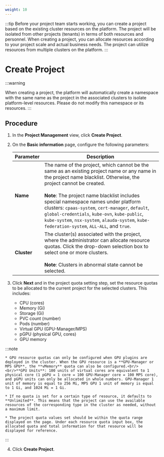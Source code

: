 ```yaml
---
weight: 10
---
```


:::tip
Before your project team starts working, you can create a project based on the existing cluster resources on the platform. The project will be isolated from other projects (tenants) in terms of both resources and personnel. When creating a project, you can allocate resources according to your project scale and actual business needs. The project can utilize resources from multiple clusters on the platform.
:::

# Create Project

:::warning

When creating a project, the platform will automatically create a namespace with the same name as the project in the associated clusters to isolate platform-level resources. Please do not modify this namespace or its resources.
:::


## Procedure

1. In the **Project Management** view, click **Create Project**.

2. On the **Basic information** page, configure the following parameters:

    | Parameter | Description |
    |-----------|-------------|
    | **Name** | The name of the project, which cannot be the same as an existing project name or any name in the project name blacklist. Otherwise, the project cannot be created.<br/><br/>**Note**: The project name blacklist includes special namespace names under platform clusters: `cpaas-system`, `cert-manager`, `default`, `global-credentials`, `kube-ovn`, `kube-public`, `kube-system`, `nsx-system`, `alauda-system`, `kube-federation-system`, `ALL-ALL`, and `true`. |
    | **Cluster** | The cluster(s) associated with the project, where the administrator can allocate resource quotas. Click the drop-down selection box to select one or more clusters.<br/><br/>**Note**: Clusters in abnormal state cannot be selected. |

3. Click **Next** and in the project quota setting step, set the resource quotas to be allocated to the current project for the selected clusters. This includes:
   - CPU (cores)
   - Memory (Gi)
   - Storage (Gi)
   - PVC count (number)
   - Pods (number)
   - Virtual GPU (GPU-Manager/MPS)
   - pGPU (physical GPU, cores)
   - GPU memory

:::note


    * GPU resource quotas can only be configured when GPU plugins are deployed in the cluster. When the GPU resource is a **GPU-Manager or MPS GPU**, the **vMemory** quota can also be configured.<br/><br/>**GPU Units**: 100 units of virtual cores are equivalent to 1 physical core (1 pGPU = 1 core = 100 GPU-Manager core = 100 MPS core), and pGPU units can only be allocated in whole numbers. GPU-Manager 1 unit of memory is equal to 256 Mi, MPS GPU 1 unit of memory is equal to 1 Gi, and 1024 Mi = 1 Gi.

    * If no quota is set for a certain type of resource, it defaults to **Unlimited**. This means that the project can use the available resources of the corresponding type in the cluster as needed, without a maximum limit.

    * The project quota values set should be within the quota range displayed on the page. Under each resource quota input box, the allocated quota and total information for that resource will be displayed for reference.
:::

4. Click **Create Project**.